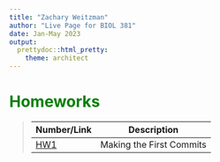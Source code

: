 ```yaml
---
title: "Zachary Weitzman"
author: "Live Page for BIOL 381"
date: Jan-May 2023
output:
  prettydoc::html_pretty:
    theme: architect
---
```

# <span style="color:green">Homeworks</span>

>Number/Link |Description 
>----------- | -----------
> [HW1](HW1.html)|Making the First Commits
>

